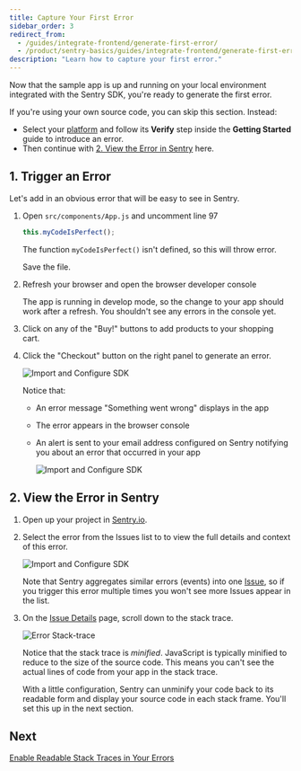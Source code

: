 ```yaml
---
title: Capture Your First Error
sidebar_order: 3
redirect_from:
  - /guides/integrate-frontend/generate-first-error/
  - /product/sentry-basics/guides/integrate-frontend/generate-first-error/
description: "Learn how to capture your first error."
---
```


Now that the sample app is up and running on your local environment integrated with the Sentry SDK, you're ready to generate the first error.

If you're using your own source code, you can skip this section. Instead:

- Select your [platform](/platforms/) and follow its **Verify** step inside the **Getting Started** guide to introduce an error.
- Then continue with [2. View the Error in Sentry](#2-view-the-error-in-sentry) here.

## 1. Trigger an Error

Let's add in an obvious error that will be easy to see in Sentry.

1. Open `src/components/App.js` and uncomment line 97

   ```javascript {filename:src/components/App.js}
   this.myCodeIsPerfect();
   ```

   The function `myCodeIsPerfect()` isn't defined, so this will throw error.

   Save the file.

1. Refresh your browser and open the browser developer console

   The app is running in develop mode, so the change to your app should work after a refresh. You shouldn't see any errors in the console yet.

1. Click on any of the "Buy!" buttons to add products to your shopping cart.

1. Click the "Checkout" button on the right panel to generate an error.

   ![Import and Configure SDK](generate-first-error-01.png)

   Notice that:

   - An error message "Something went wrong" displays in the app
   - The error appears in the browser console
   - An alert is sent to your email address configured on Sentry notifying you about an error that occurred in your app

     ![Import and Configure SDK](generate-first-error-03.png)

## 2. View the Error in Sentry

1. Open up your project in [Sentry.io](https://sentry.io/).

2. Select the error from the Issues list to to view the full details and context of this error.

   ![Import and Configure SDK](generate-first-error-05.png)

   Note that Sentry aggregates similar errors (events) into one [Issue](/product/issues/), so if you trigger this error multiple times you won't see more Issues appear in the list.

3. On the [Issue Details](/product/issues/issue-details/) page, scroll down to the stack trace.

   ![Error Stack-trace](generate-first-error-06.png)

   Notice that the stack trace is _minified_. JavaScript is typically minified to reduce to the size of the source code. This means you can't see the actual lines of code from your app in the stack trace.

   With a little configuration, Sentry can unminify your code back to its readable form and display your source code in each stack frame. You'll set this up in the next section.

## Next

[Enable Readable Stack Traces in Your Errors](/product/sentry-basics/integrate-frontend/upload-source-maps/)
